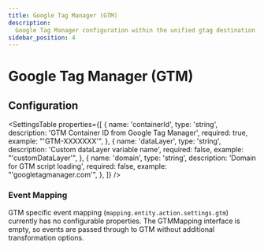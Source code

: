 ```yaml
---
title: Google Tag Manager (GTM)
description:
  Google Tag Manager configuration within the unified gtag destination
sidebar_position: 4
---
```



# Google Tag Manager (GTM)

## Configuration

<SettingsTable
  properties={[
    {
      name: 'containerId',
      type: 'string',
      description: 'GTM Container ID from Google Tag Manager',
      required: true,
      example: "'GTM-XXXXXXX'",
    },
    {
      name: 'dataLayer',
      type: 'string',
      description: 'Custom dataLayer variable name',
      required: false,
      example: "'customDataLayer'",
    },
    {
      name: 'domain',
      type: 'string',
      description: 'Domain for GTM script loading',
      required: false,
      example: "'googletagmanager.com'",
    },
  ]}
/>

### Event Mapping

GTM specific event mapping (`mapping.entity.action.settings.gtm`) currently has no configurable properties. The GTMMapping interface is empty, so events are passed through to GTM without additional transformation options.
